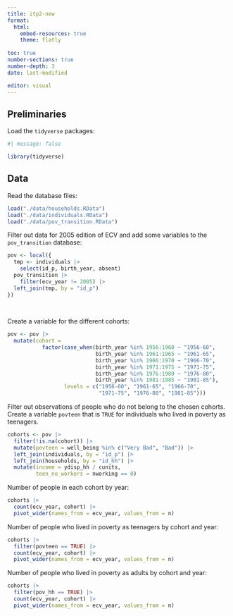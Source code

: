 ```yaml
---
title: itp2-new
format: 
  html: 
    embed-resources: true
    theme: flatly
    
toc: true
number-sections: true
number-depth: 3
date: last-modified

editor: visual
---
```


## Preliminaries

Load the `tidyverse` packages:

```r
#| message: false

library(tidyverse)
```

## Data

Read the database files:

```r
load("./data/households.RData")
load("./data/individuals.RData")
load("./data/pov_transition.RData")
```

Filter out data for 2005 edition of ECV and add some variables to the `pov_transition` database:

```r
pov <- local({
  tmp <- individuals |>
    select(id_p, birth_year, absent)
  pov_transition |> 
    filter(ecv_year != 2005) |> 
  left_join(tmp, by = "id_p") 
}) 
  
  
```

Create a variable for the different cohorts:

```r
pov <- pov |> 
  mutate(cohort = 
           factor(case_when(birth_year %in% 1956:1960 ~ "1956-60",
                            birth_year %in% 1961:1965 ~ "1961-65", 
                            birth_year %in% 1966:1970 ~ "1966-70", 
                            birth_year %in% 1971:1975 ~ "1971-75",
                            birth_year %in% 1976:1980 ~ "1976-80", 
                            birth_year %in% 1981:1985 ~ "1981-85"),
                  levels = c("1956-60", "1961-65", "1966-70", 
                             "1971-75", "1976-80", "1981-85")))
```

Filter out observations of people who do not belong to the chosen cohorts. Create a variable `povteen` that is `TRUE` for individuals who lived in poverty as teenagers.

```r
cohorts <- pov |>
  filter(!is.na(cohort)) |> 
  mutate(povteen = well_being %in% c("Very Bad", "Bad")) |> 
  left_join(individuals, by = "id_p") |> 
  left_join(households, by = "id_hh") |> 
  mutate(income = ydisp_hh / cunits,
         teen_no_workers = nworking == 0)
```

Number of people in each cohort by year:

```r
cohorts |> 
  count(ecv_year, cohort) |> 
  pivot_wider(names_from = ecv_year, values_from = n)
```

Number of people who lived in poverty as teenagers by cohort and year:

```r
cohorts |> 
  filter(povteen == TRUE) |> 
  count(ecv_year, cohort) |> 
  pivot_wider(names_from = ecv_year, values_from = n)
```

Number of people who lived in poverty as adults by cohort and year:

```r
cohorts |> 
  filter(pov_hh == TRUE) |> 
  count(ecv_year, cohort) |> 
  pivot_wider(names_from = ecv_year, values_from = n)
```
